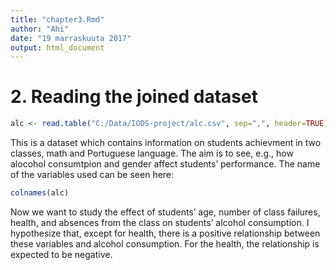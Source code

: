 ```yaml
---
title: "chapter3.Rmd"
author: "Ahi"
date: "19 marraskuuta 2017"
output: html_document
---
```


# 2. Reading the joined dataset

```r
alc <- read.table("C:/Data/IODS-project/alc.csv", sep=",", header=TRUE)
```

This is a dataset which contains information on students achievment in two classes, math and Portuguese language. The aim is to see, e.g., how alocohol consumtpion and gender affect students' performance. The name of the variables used can be seen here:

```r
colnames(alc)
```

Now we want to study the effect of students' age, number of class failures, health, and absences from the class on students' alcohol consumption. I hypothesize that, except for health, there is a positive relationship between these variables and alcohol consumption. For the health, the relationship is expected to be negative.

